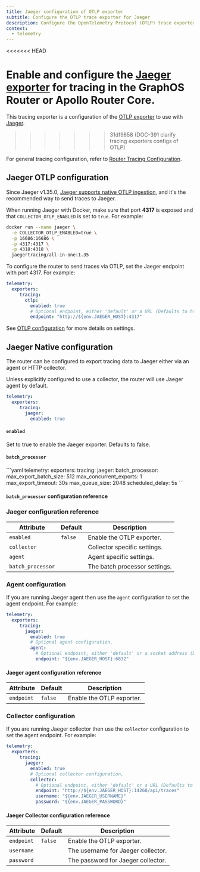 ```yaml
---
title: Jaeger configuration of OTLP exporter
subtitle: Configure the OTLP trace exporter for Jaeger
description: Configure the OpenTelemetry Protocol (OTLP) trace exporter for Jaeger in the Apollo GraphOS Router or Apollo Router Core.
context:
  - telemetry
---
```


<<<<<<< HEAD

Enable and configure the [Jaeger exporter](https://www.jaegertracing.io/) for tracing in the GraphOS Router or Apollo Router Core.
=======
This tracing exporter is a configuration of the [OTLP exporter](/graphos/routing/observability/trace-exporters/otlp) to use with [Jaeger](https://www.jaegertracing.io/).
>>>>>>> 31df9858 (DOC-391 clarify tracing exporters configs of OTLP)

For general tracing configuration, refer to [Router Tracing Configuration](/router/configuration/telemetry/exporters/tracing/overview).

## Jaeger OTLP configuration

Since Jaeger v1.35.0, [Jaeger supports native OTLP ingestion](https://medium.com/jaegertracing/introducing-native-support-for-opentelemetry-in-jaeger-eb661be8183c), and it's the recommended way to send traces to Jaeger.

When running Jaeger with Docker, make sure that port **4317** is exposed and that `COLLECTOR_OTLP_ENABLED` is set to `true`. For example:

```bash
docker run --name jaeger \
  -e COLLECTOR_OTLP_ENABLED=true \
  -p 16686:16686 \
  -p 4317:4317 \
  -p 4318:4318 \
  jaegertracing/all-in-one:1.35
```

To configure the router to send traces via OTLP, set the Jaeger endpoint with port 4317. For example:

```yaml title="router.yaml"
telemetry:
  exporters:
     tracing:
       otlp:
         enabled: true   
         # Optional endpoint, either 'default' or a URL (Defaults to http://127.0.0.1:4317)
         endpoint: "http://${env.JAEGER_HOST}:4317"
```

See [OTLP configuration](/router/configuration/telemetry/exporters/tracing/otlp#configuration) for more details on settings.


## Jaeger Native configuration

<DeprecatedFeature appendText="[Native Jaegar tracing is deprecated](https://opentelemetry.io/blog/2022/jaeger-native-otlp/) and will be removed in a future release of the router. Use [Jaeger via OTLP](#jaeger-otlp-configuration) instead." />

The router can be configured to export tracing data to Jaeger either via an agent or HTTP collector.

Unless explicitly configured to use a collector, the router will use Jaeger agent by default.

```yaml title="router.yaml"
telemetry:
  exporters:
     tracing:
       jaeger:
         enabled: true  
```

#### `enabled`
Set to true to enable the Jaeger exporter. Defaults to false.

#### `batch_processor`
<BatchProcessorPreamble />
```yaml
telemetry:
  exporters:
    tracing:
      jaeger: 
        batch_processor: 
          max_export_batch_size: 512
          max_concurrent_exports: 1
          max_export_timeout: 30s 
          max_queue_size: 2048
          scheduled_delay: 5s
```

#### `batch_processor` configuration reference
<BatchProcessorRef />

### Jaeger configuration reference

| Attribute         | Default | Description                   |
|-------------------|---------|-------------------------------|
| `enabled`         | `false` | Enable the OTLP exporter.     |
| `collector`       |         | Collector specific settings.  |
| `agent`           |         | Agent specific settings.      |
| `batch_processor` |         | The batch processor settings. |



### Agent configuration

If you are running Jaeger agent then use the `agent` configuration to set the agent endpoint. For example:

```yaml title="router.yaml"
telemetry:
  exporters:
     tracing:
       jaeger:
         enabled: true
         # Optional agent configuration,
         agent:
           # Optional endpoint, either 'default' or a socket address (Defaults to 127.0.0.1:6832)
           endpoint: "${env.JAEGER_HOST}:6832"  
```
#### Jaeger agent configuration reference

| Attribute         | Default | Description                        |
|-------------------|---------|------------------------------------|
| `endpoint`        | `false` | Enable the OTLP exporter.          |

### Collector configuration

If you are running Jaeger collector then use the `collector` configuration to set the agent endpoint. For example:

```yaml title="router.yaml"
telemetry:
  exporters:
     tracing:
       jaeger:
         enabled: true
         # Optional collector configuration,
         collector:
           # Optional endpoint, either 'default' or a URL (Defaults to http://127.0.0.1:14268/api/traces)
           endpoint: "http://${env.JAEGER_HOST}:14268/api/traces"
           username: "${env.JAEGER_USERNAME}"
           password: "${env.JAEGER_PASSWORD}"
```
#### Jaeger Collector configuration reference
| Attribute         | Default | Description                        |
|-------------------|---------|------------------------------------|
| `endpoint`        | `false` | Enable the OTLP exporter.          |
| `username`        |         | The username for Jaeger collector. |
| `password`        |         | The password for Jaeger collector. |

